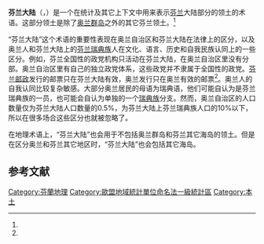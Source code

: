'''芬兰大陆'''（{{lang-fi|Manner-Suomi}}，{{lang-sv|Fasta Finland}}）是一个在统计及其它上下文中用来表示[[芬兰|芬兰]]大陆部分的领土的术语。这部分领土是除了[[奥兰|奥兰群岛]]之外的其它芬兰领土。<ref name="stat_NUTS"/>

“芬兰大陆”这个术语的重要性表现在奥兰自治区和芬兰大陆在法律上的区分，以及奥兰人和芬兰大陆上的[[芬兰瑞典族|芬兰瑞典族]]人在文化、语言、历史和自我民族认同上的一些区分。例如，芬兰全国性的政党机构只活动在芬兰大陆，在奥兰自治区里没有分部。奥兰自治区里有自己的独立政党体系，这些政党并不隶属于全国性的政党。[[芬兰邮政|芬兰邮政]]发行的邮票只在芬兰大陆有效，奥兰发行只在奥兰有效的邮票<ref name="posti"/>。奥兰人的自我认同比较复杂敏感。大部分奥兰居民的母语为瑞典语，他们可能自认为是芬兰瑞典族的一员，也可能会自认为单独的一个[[瑞典人|瑞典族]]分支。然而，奥兰自治区的人口数量仅为芬兰大陆人口数量的0.5%，为芬兰大陆上芬兰瑞典族人口的10%以下，所以在很多场合这些区分也就被忽略了。

在地理术语上，“芬兰大陆”也会用于不包括奥兰群岛和芬兰其它海岛的领土。但是在区分奥兰和芬兰其它地区时，“芬兰大陆”也会包括其它海岛。

== 参考文献 ==
{{Reflist|30em|refs=
<ref name="stat_NUTS">{{cite web | url = http://www.stat.fi/meta/kas/nuts_aluejako.html | title = NUTS-aluejako | language = fi | publisher = Tilastokeskus | accessdate = 2020-12-07 | archive-date = 2020-02-18 | archive-url = https://web.archive.org/web/20200218033147/http://www.stat.fi/meta/kas/nuts_aluejako.html | dead-url = no }}</ref>

<ref name="posti">{{cite web | url = https://verkkokauppa.posti.fi/liitteet/maksumerkinnat-1.pdf | title = Maksumerkinnät | format = pdf | language = fi | publisher = Posti | accessdate = 2020-12-07 | archive-date = 2020-12-07 | archive-url = https://web.archive.org/web/20201207123454/https://verkkokauppa.posti.fi/liitteet/maksumerkinnat-1.pdf | dead-url = no }}</ref>
}}

[[Category:芬蘭地理|Category:芬蘭地理]]
[[Category:歐盟地域統計單位命名法一級統計區|Category:歐盟地域統計單位命名法一級統計區]]
[[Category:本土|Category:本土]]